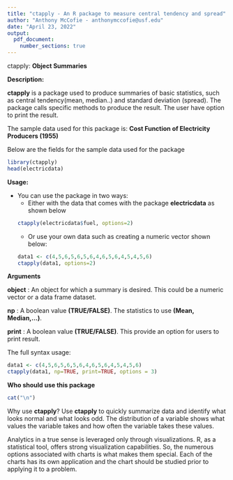 ```yaml
---
title: "ctapply - An R package to measure central tendency and spread"
author: "Anthony McCofie - anthonymccofie@usf.edu"
date: "April 23, 2022"
output:
  pdf_document: 
    number_sections: true
---
```


ctapply: **Object Summaries**

**Description:**

**ctapply** is a package used to produce summaries of basic statistics, such as central tendency(mean, median..) and standard deviation (spread). 
The package calls specific methods to produce the result.  The user have option to print the result.


The sample data used for this package is: **Cost Function of Electricity Producers (1955)**

Below are the fields for the sample data used for the package
```r
library(ctapply)
head(electricdata)
```

**Usage:**

* You can use the package in two ways:
  + Either with the data that comes with the package **electricdata** as shown below  
  ```r
  ctapply(electricdata$fuel, options=2)
  ```
  + Or use your own data such as creating a numeric vector shown below:
  ```r
  data1 <- c(4,5,6,5,6,5,6,4,6,5,6,4,5,4,5,6)
  ctapply(data1, options=2)
  ```
\newpage

**Arguments**

**object**    : An object for which a summary is desired. This could be a numeric vector or a data frame dataset.

**np**        : A boolean value **(TRUE/FALSE)**.  The statistics to use **(Mean, Median,...)**.

**print**     : A boolean value **(TRUE/FALSE)**.  This provide an option for users to print result.

\vspace{6pt}
The full syntax usage:
```r
data1 <- c(4,5,6,5,6,5,6,4,6,5,6,4,5,4,5,6)
ctapply(data1, np=TRUE, print=TRUE, options = 3)
```
\vspace{6pt}
**Who should use this package**
```r
cat("\n")
```
Why use **ctapply**? Use **ctapply** to quickly summarize data and identify what looks normal and what looks odd. The distribution of a variable shows what values the variable takes and how often the variable takes these values.

\vspace{6pt}

Analytics in a true sense is leveraged only through visualizations. R, as a statistical tool, offers strong visualization capabilities. So, the numerous options associated with charts is what makes them special. Each of the charts has its own application and the chart should be studied prior to applying it to a problem.





